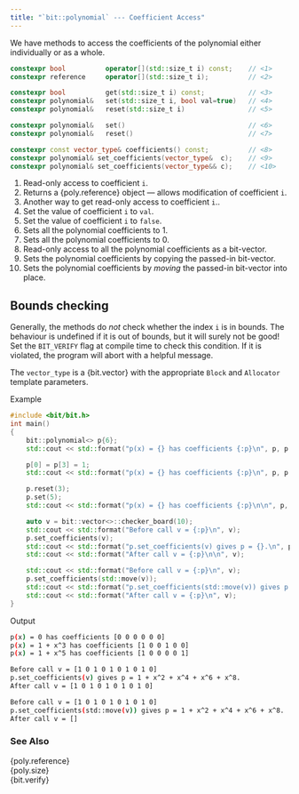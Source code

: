 ```yaml
---
title: "`bit::polynomial` --- Coefficient Access"
---
```


We have methods to access the coefficients of the polynomial either individually or as a whole.
```cpp
constexpr bool          operator[](std::size_t i) const;    // <1>
constexpr reference     operator[](std::size_t i);          // <2>

constexpr bool          get(std::size_t i) const;           // <3>
constexpr polynomial&   set(std::size_t i, bool val=true)   // <4>
constexpr polynomial&   reset(std::size_t i)                // <5>

constexpr polynomial&   set()                               // <6>
constexpr polynomial&   reset()                             // <7>

constexpr const vector_type& coefficients() const;          // <8>
constexpr polynomial& set_coefficients(vector_type&  c);    // <9>
constexpr polynomial& set_coefficients(vector_type&& c);    // <10>
```
1. Read-only access to coefficient `i`.
2. Returns a {poly.reference} object --- allows modification of coefficient `i`.
3. Another way to get read-only access to coefficient `i`..
4. Set the value of coefficient `i` to `val`.
5. Set the value of coefficient `i` to `false`.
6. Sets all the polynomial coefficients to 1.
7. Sets all the polynomial coefficients to 0.
8. Read-only access to all the polynomial coefficients as a bit-vector.
9. Sets the polynomial coefficients by copying the passed-in bit-vector.
10. Sets the polynomial coefficients by *moving* the passed-in bit-vector into place.

::: {.callout-warning}
# Bounds checking
Generally, the methods do *not* check whether the index `i` is in bounds.
The behaviour is undefined if it is out of bounds, but it will surely not be good!
Set the `BIT_VERIFY` flag at compile time to check this condition. If it is violated, the program will abort with a helpful message.
:::

The `vector_type` is a {bit.vector} with the appropriate `Block` and `Allocator` template parameters.

[Example]{.bt}
```cpp
#include <bit/bit.h>
int main()
{
    bit::polynomial<> p{6};
    std::cout << std::format("p(x) = {} has coefficients {:p}\n", p, p.coefficients());

    p[0] = p[3] = 1;
    std::cout << std::format("p(x) = {} has coefficients {:p}\n", p, p.coefficients());

    p.reset(3);
    p.set(5);
    std::cout << std::format("p(x) = {} has coefficients {:p}\n\n", p, p.coefficients());

    auto v = bit::vector<>::checker_board(10);
    std::cout << std::format("Before call v = {:p}\n", v);
    p.set_coefficients(v);
    std::cout << std::format("p.set_coefficients(v) gives p = {}.\n", p);
    std::cout << std::format("After call v = {:p}\n\n", v);

    std::cout << std::format("Before call v = {:p}\n", v);
    p.set_coefficients(std::move(v));
    std::cout << std::format("p.set_coefficients(std::move(v)) gives p = {}.\n", p);
    std::cout << std::format("After call v = {:p}\n", v);
}
```

[Output]{.bt}
```bash
p(x) = 0 has coefficients [0 0 0 0 0 0]
p(x) = 1 + x^3 has coefficients [1 0 0 1 0 0]
p(x) = 1 + x^5 has coefficients [1 0 0 0 0 1]

Before call v = [1 0 1 0 1 0 1 0 1 0]
p.set_coefficients(v) gives p = 1 + x^2 + x^4 + x^6 + x^8.
After call v = [1 0 1 0 1 0 1 0 1 0]

Before call v = [1 0 1 0 1 0 1 0 1 0]
p.set_coefficients(std::move(v)) gives p = 1 + x^2 + x^4 + x^6 + x^8.
After call v = []
```

### See Also
{poly.reference} \
{poly.size}      \
{bit.verify}